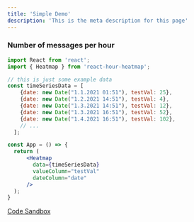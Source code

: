```yaml
---
title: 'Simple Demo'
description: 'This is the meta description for this page'
---
```



<h3>Number of messages per hour</h3>
<Heatmap
  data={data}
  dateColumn="created"
/>

```jsx
import React from 'react';
import { Heatmap } from 'react-hour-heatmap';

// this is just some example data
const timeSeriesData = [
    {date: new Date("1.1.2021 01:51"), testVal: 25},
    {date: new Date("1.2.2021 14:51"), testVal: 4},
    {date: new Date("1.3.2021 14:51"), testVal: 12},
    {date: new Date("1.3.2021 16:51"), testVal: 52},
    {date: new Date("1.4.2021 16:51"), testVal: 102},
    // ...
  ];

const App = () => {
  return (
      <Heatmap
        data={timeSeriesData}
        valueColumn="testVal"
        dateColumn="date"
      />
  );
}

```

[Code Sandbox](https://codesandbox.io/s/jolly-galois-hoquc?file=/src/App.js)
